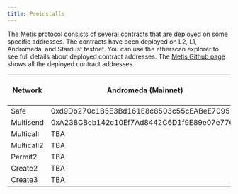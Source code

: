 ```yaml
---
title: Preinstalls
---
```


The Metis protocol consists of several contracts that are deployed on some specific addresses. The contracts have been deployed on L2, L1, Andromeda, and Stardust testnet. You can use the etherscan explorer to see full details about deployed contract addresses. The [Metis Github page](https://github.com/MetisProtocol/mvm/tree/develop/packages/contracts/deployments) shows all the deployed contract addresses.

| **Network** | **Andromeda (Mainnet)**                    | **Metis Sepolia (Testnet)** |
| ----------- | ------------------------------------------ | --------------------------- |
| Safe        | 0xd9Db270c1B5E3Bd161E8c8503c55cEABeE709552 | TBA                         |
| Multisend   | 0xA238CBeb142c10Ef7Ad8442C6D1f9E89e07e7761 | TBA                         |
| Multicall   | TBA                                        | TBA                         |
| Multicall2  | TBA                                        | TBA                         |
| Permit2     | TBA                                        | TBA                         |
| Create2     | TBA                                        | TBA                         |
| Create3     | TBA                                        | TBA                         |
